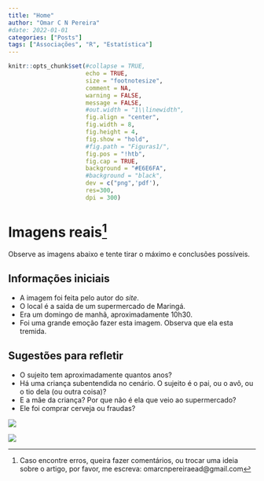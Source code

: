 ```yaml
---
title: "Home"
author: "Omar C N Pereira"
#date: 2022-01-01
categories: ["Posts"]
tags: ["Associações", "R", "Estatística"]
---
```


```r
knitr::opts_chunk$set(#collapse = TRUE,
                      echo = TRUE, 
                      size = "footnotesize",
                      comment = NA,
                      warning = FALSE,
                      message = FALSE,
                      #out.width = "1\\linewidth",
                      fig.align = "center",
                      fig.width = 8, 
                      fig.height = 4, 
                      fig.show = "hold",
                      #fig.path = "Figuras1/",
                      fig.pos = "!htb",
                      fig.cap = TRUE,
                      background = "#E6E6FA",
                      #background = "black",
                      dev = c("png",'pdf'),
                      res=300,
                      dpi = 300)
```

# Imagens reais[^1]

[^1]: Caso encontre erros, queira fazer comentários, ou trocar uma ideia sobre o artigo, por favor, me escreva: omarcnpereiraead@gmail.com

Observe as imagens abaixo e tente tirar o máximo e conclusões possíveis.

## Informações iniciais

- A imagem foi feita pelo autor do _site_.
- O local é a saida de um supermercado de Maringá.
- Era um domingo de manhã, aproximadamente 10h30.
- Foi uma grande emoção fazer esta imagem. Observa que ela esta tremida.

## Sugestões para refletir

- O sujeito tem aproximadamente quantos anos?
- Há uma criança subentendida no cenário. O sujeito é o pai, ou o avô, ou o tio dela (ou outra coisa)?
- E a mãe da criança? Por que não é ela que veio ao supermercado?
- Ele foi comprar cerveja ou fraudas?


![](https://github.com/OmarEAD/Documentos/raw/main/fotoML.jpg)

![](https://github.com/OmarEAD/Documentos/raw/main/foto2.JPG)

